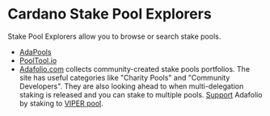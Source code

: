 # Cardano Stake Pool Explorers

Stake Pool Explorers allow you to browse or search stake pools.  

- [AdaPools](https://adapools.org/)
- [PoolTool.io](https://pooltool.io/)
- [Adafolio.com](https://adafolio.com/) collects community-created stake pools portfolios. The site has useful categories like "Charity Pools" and "Community Developers". They are also looking ahead to when multi-delegation staking is released and you can stake to multiple pools. [Support](https://adafolio.com/support) Adafolio by staking to [VIPER pool](https://viperstaking.com/). 